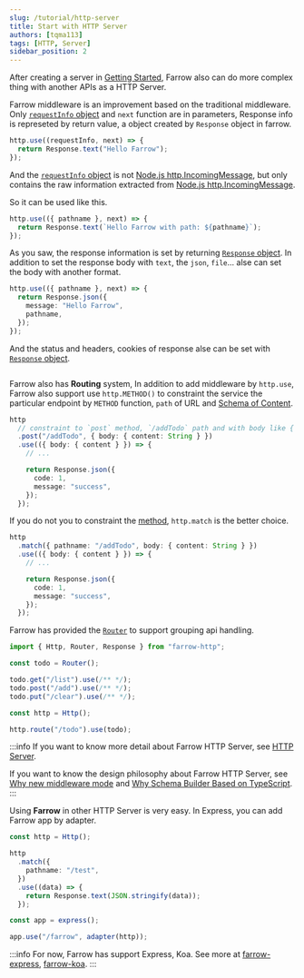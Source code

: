 ```yaml
---
slug: /tutorial/http-server
title: Start with HTTP Server
authors: [tqma113]
tags: [HTTP, Server]
sidebar_position: 2
---
```


After creating a server in [Getting Started](./getting-started.mdx), Farrow also can do more complex thing with another APIs as a HTTP Server.

Farrow middleware is an improvement based on the traditional middleware. Only [`requestInfo` object](../guide/http-server/base.mdx#request) and `next` function are in parameters, Response info is represeted by return value, a object created by `Response` object in farrow.

```ts
http.use((requestInfo, next) => {
  return Response.text("Hello Farrow");
});
```

And the [`requestInfo` object](../guide/http-server/base.mdx#request) is not [Node.js http.IncomingMessage](https://nodejs.org/dist/latest-v16.x/docs/api/http.html#class-httpincomingmessage), but only contains the raw information extracted from [Node.js http.IncomingMessage](https://nodejs.org/dist/latest-v16.x/docs/api/http.html#class-httpincomingmessage).

So it can be used like this.

```ts
http.use(({ pathname }, next) => {
  return Response.text(`Hello Farrow with path: ${pathname}`);
});
```

As you saw, the response information is set by returning [`Response` object](../guide/http-server/base.mdx#response). In addition to set the response body with `text`, the `json`, `file`... alse can set the body with another format.

```ts
http.use(({ pathname }, next) => {
  return Response.json({
    message: "Hello Farrow",
    pathname,
  });
});
```

And the status and headers, cookies of response alse can be set with [`Response` object](../guide/http-server/base.mdx#response).

```ts

```

Farrow also has **Routing** system, In addition to add middleware by `http.use`, Farrow also support use `http.METHOD()` to constraint the service the particular endpoint by `METHOD` function, `path` of URL and [Schema of Content](../guide/schema/validation-type.mdx).

```ts
http
  // constraint to `post` method, `/addTodo` path and with body like { content: string }
  .post("/addTodo", { body: { content: String } })
  .use(({ body: { content } }) => {
    // ...

    return Response.json({
      code: 1,
      message: "success",
    });
  });
```

If you do not you to constraint the [method](https://developer.mozilla.org/zh-CN/docs/Web/HTTP/Methods), `http.match` is the better choice.

```ts
http
  .match({ pathname: "/addTodo", body: { content: String } })
  .use(({ body: { content } }) => {
    // ...

    return Response.json({
      code: 1,
      message: "success",
    });
  });
```

Farrow has provided the [`Router`](/docs/tutorial/http-server#todo) to support grouping api handling.

```ts
import { Http, Router, Response } from "farrow-http";

const todo = Router();

todo.get("/list").use(/** */);
todo.post("/add").use(/** */);
todo.put("/clear").use(/** */);

const http = Http();

http.route("/todo").use(todo);
```

:::info
If you want to know more detail about Farrow HTTP Server, see [HTTP Server](../guide/http-server/base.mdx#request).

If you want to know the design philosophy about Farrow HTTP Server, see [Why new middleware mode](../philosophy/middleware-mode.mdx) and [Why Schema Builder Based on TypeScript](../philosophy/schema-builder.mdx).
:::

Using **Farrow** in other HTTP Server is very easy. In Express, you can add Farrow app by adapter.

```ts
const http = Http();

http
  .match({
    pathname: "/test",
  })
  .use((data) => {
    return Response.text(JSON.stringify(data));
  });

const app = express();

app.use("/farrow", adapter(http));
```

:::info
For now, Farrow has support Express, Koa. See more at [farrow-express](../api/http/03-farrow-express.mdx), [farrow-koa](../api/http/04-farrow-koa.mdx).
:::
